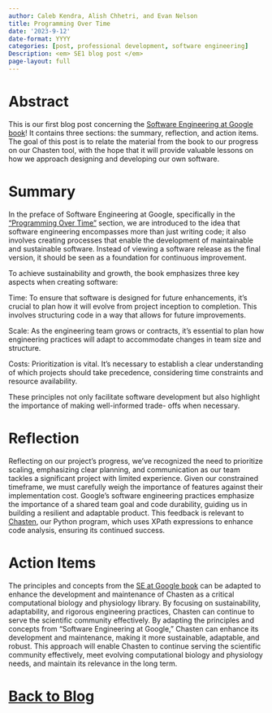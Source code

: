 ```yaml
---
author: Caleb Kendra, Alish Chhetri, and Evan Nelson
title: Programming Over Time
date: '2023-9-12'
date-format: YYYY
categories: [post, professional development, software engineering]
Description: <em> SE1 blog post </em>
page-layout: full
---
```


# Abstract

This is our first blog post concerning the [Software Engineering at Google book](https://abseil.io/resources/swe-book)! It 
contains three 
sections: the summary,
reflection, and action items. The goal of this post is to relate the material from the book to our progress on our Chasten
tool, with the hope that it will provide valuable lessons on how we approach designing and developing our own software.

# Summary

In the preface of Software Engineering at Google, specifically in the 
["Programming Over Time"](https://abseil.io/resources/swe-book/html/pr01.html#programming_over_time) section, we are 
introduced to the idea that 
software engineering encompasses more than just writing code; it also involves creating processes that enable the 
development of maintainable 
and sustainable software. Instead of viewing a software release as the final version, it should be seen as a foundation for 
continuous improvement.

To achieve sustainability and growth, the book emphasizes three key aspects when creating software:

Time: To ensure that software is designed for future enhancements, it's crucial to plan how it will evolve from project 
inception to completion. This involves structuring code in a way that allows for future improvements.

Scale: As the engineering team grows or contracts, it's essential to plan how engineering practices will adapt to 
accommodate changes in team 
size and structure.

Costs: Prioritization is vital. It's necessary to establish a clear understanding of which projects should take precedence, 
considering time 
constraints and resource availability.

These principles not only facilitate software development but also highlight the importance of making well-informed trade-
offs when necessary.

# Reflection

Reflecting on our project's progress, we've recognized the need to prioritize scaling, emphasizing clear planning, and
communication as our team tackles a significant project with limited experience. Given our constrained timeframe, we must
carefully weigh the importance of features against their implementation cost. Google's software engineering practices
emphasize the importance of a shared team goal and code durability, guiding us in building a resilient and adaptable
product. This feedback is relevant to [Chasten](https://github.com/AstuteSource/chasten), our Python program, which uses 
XPath expressions to enhance code analysis,
ensuring its continued success.

# Action Items

The principles and concepts from the [SE at Google book](https://abseil.io/resources/swe-book/html/pr01.html) can be adapted 
to enhance the development
and maintenance of Chasten as a critical computational biology and physiology library. By focusing on sustainability,
adaptability, and rigorous engineering practices, Chasten can continue to serve the scientific community effectively. By
adapting the principles and concepts from "Software Engineering at Google," Chasten can enhance its development and
maintenance, making it more sustainable, adaptable, and robust. This approach will enable Chasten to continue serving the
scientific community effectively, meet evolving computational biology and physiology needs, and maintain its relevance in
the long term.

# [Back to Blog](https://developerdevelopment.com/blog/)

